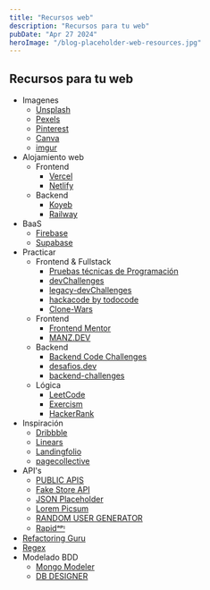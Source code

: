```yaml
---
title: "Recursos web"
description: "Recursos para tu web"
pubDate: "Apr 27 2024"
heroImage: "/blog-placeholder-web-resources.jpg"
---
```


## Recursos para tu web

-   Imagenes
    -   [Unsplash](https://unsplash.com/es)
    -   [Pexels](https://www.pexels.com/es-es)
    -   [Pinterest](https://ar.pinterest.com/)
    -   [Canva](https://www.canva.com/)
    -   [imgur](https://imgur.com/)
-   Alojamiento web
    -   Frontend
        -   [Vercel](https://vercel.com)
        -   [Netlify](https://app.netlify.com/)
    -   Backend
        -   [Koyeb](https://app.koyeb.com/)
        -   [Railway](https://railway.app/)
-   BaaS
    -   [Firebase](https://firebase.google.com/?hl=es)
    -   [Supabase](https://supabase.com/)
-   Practicar
    -   Frontend & Fullstack
        -   [Pruebas técnicas de Programación](https://pruebastecnicas.com/)
        -   [devChallenges](https://devchallenges.io/)
        -   [legacy-devChallenges](https://legacy.devchallenges.io/)
        -   [hackacode by todocode](https://hackacode.todocodeacademy.com/)
        -   [Clone-Wars](https://github.com/GorvGoyl/Clone-Wars)
    -   Frontend
        -   [Frontend Mentor](https://www.frontendmentor.io/)
        -   [MANZ.DEV](https://lenguajejs.com/retos/)
    -   Backend
        -   [Backend Code Challenges](https://go.rviewer.io/backend-code-challenges/)
        -   [desafios.dev](https://desafios.dev/)
        -   [backend-challenges](https://github.com/CollabCodeTech/backend-challenges)
    -   Lógica
        -   [LeetCode](https://leetcode.com/)
        -   [Exercism](https://exercism.org/)
        -   [HackerRank](https://www.hackerrank.com/)
-   Inspiración
    -   [Dribbble](https://dribbble.com/)
    -   [Linears](https://www.linears.art/)
    -   [Landingfolio](https://www.landingfolio.com/)
    -   [pagecollective](https://pagecollective.com/)
-   API's
    -   [PUBLIC APIS](https://publicapis.dev/)
    -   [Fake Store API](https://fakestoreapi.com/)
    -   [JSON Placeholder](https://jsonplaceholder.typicode.com/)
    -   [Lorem Picsum](https://picsum.photos/)
    -   [RANDOM USER GENERATOR](https://randomuser.me/)
    -   [Rapidᵃᵖᶦ](https://rapidapi.com/hub)
-   [Refactoring Guru](https://refactoring.guru/es)
-   [Regex](https://regex101.com/)
-   Modelado BDD
    -   [Mongo Modeler](https://mongomodeler.com/)
    -   [DB DESIGNER](https://www.dbdesigner.net/)
